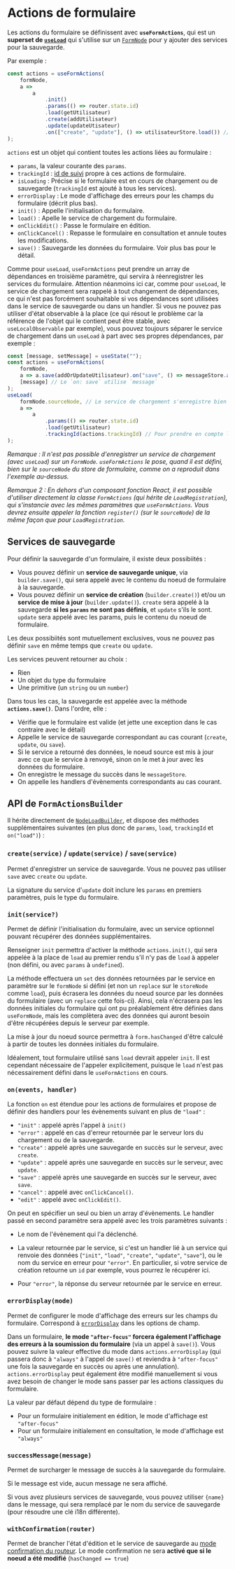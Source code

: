 
<Meta title="Modèle métier/Actions de formulaires" />

# Actions de formulaire

Les actions du formulaire se définissent avec **`useFormActions`**, qui est un **superset de [`useLoad`](/docs/modèle-métier-chargement-des-données--docs#useload-et-nodeload)** qui s'utilise sur un [`FormNode`](/docs/modèle-métier-stores-de-formulaire--docs) pour y ajouter des services pour la sauvegarde.

Par exemple :

```ts
const actions = useFormActions(
    formNode,
    a =>
        a
            .init()
            .params(() => router.state.id)
            .load(getUtilisateur)
            .create(addUtilisateur)
            .update(updateUtisateur)
            .on(["create", "update"], () => utilisateurStore.load()) // Appelé après la sauvegarde
);
```

`actions` est un objet qui contient toutes les actions liées au formulaire :

- `params`, la valeur courante des `params`.
- `trackingId` : [id de suivi](/docs/les-bases-gestion-des-requêtes--docs#suivi-personnalisé-de-services) propre à ces actions de formulaire.
- `isLoading` : Précise si le formulaire est en cours de chargement ou de sauvegarde (`trackingId` est ajouté à tous les services).
- `errorDisplay` : Le mode d'affichage des erreurs pour les champs du formulaire (décrit plus bas).
- `init()` : Appelle l'initialisation du formulaire.
- `load()` : Apelle le service de chargement du formulaire.
- `onClickEdit()` : Passe le formulaire en édition.
- `onClickCancel()` : Repasse le formulaire en consultation et annule toutes les modifications.
- `save()` : Sauvegarde les données du formulaire. Voir plus bas pour le détail.

Comme pour `useLoad`, `useFormActions` peut prendre un array de dépendances en troisième paramètre, qui servira à réenregistrer les services du formulaire. Attention néanmoins ici car, comme pour `useLoad`, le service de chargement sera rappelé à tout changement de dépendances, ce qui n'est pas forcément souhaitable si vos dépendances sont utilisées dans le service de sauvegarde ou dans un handler. Si vous ne pouvez pas utiliser d'état observable à la place (ce qui résout le problème car la référence de l'objet qui le contient peut être stable, avec `useLocalObservable` par exemple), vous pouvez toujours séparer le service de chargement dans un `useLoad` à part avec ses propres dépendances, par exemple :

```ts
const [message, setMessage] = useState("");
const actions = useFormActions(
    formNode,
    a => a.save(addOrUpdateUtilisateur).on("save", () => messageStore.addSuccessMessage(message)),
    [message] // Le `on: save` utilise `message`
);
useLoad(
    formNode.sourceNode, // Le service de chargement s'enregistre bien sur le noeud source du noeud de formulaire.
    a =>
        a
            .params(() => router.state.id)
            .load(getUtilisateur)
            .trackingId(actions.trackingId) // Pour prendre en compte l'état de chargement du `load` dans `actions.isLoading`.
);
```

_Remarque : Il n'est pas possible d'enregistrer un service de chargement (avec `useLoad`) sur un `FormNode`. `useFormActions` le pose, quand il est défini, bien sur le `sourceNode` du store de formulaire, comme on a reproduit dans l'exemple au-dessus._

_Remarque 2 : En dehors d'un composant fonction React, il est possible d'utiliser directement la classe `FormActions` (qui hérite de `LoadRegistration`), qui s'instancie avec les mêmes paramètres que `useFormActions`. Vous devrez ensuite appeler la fonction `register()` (sur le `sourceNode`) de la même façon que pour `LoadRegistration`._

## Services de sauvegarde

Pour définir la sauvegarde d'un formulaire, il existe deux possibiités :

- Vous pouvez définir un **service de sauvegarde unique**, via `builder.save()`, qui sera appelé avec le contenu du noeud de formulaire à la sauvegarde.
- Vous pouvez définir un **service de création** (`builder.create()`) et/ou un **service de mise à jour** (`builder.update()`). `create` sera appelé à la sauvegarde **si les `params` ne sont pas définis**, et `update` s'ils le sont. `update` sera appelé avec les params, puis le contenu du noeud de formulaire.

Les deux possibiités sont mutuellement exclusives, vous ne pouvez pas définir `save` en même temps que `create` ou `update`.

Les services peuvent retourner au choix :

- Rien
- Un objet du type du formulaire
- Une primitive (un `string` ou un `number`)

Dans tous les cas, la sauvegarde est appelée avec la méthode **`actions.save()`**. Dans l'ordre, elle :

- Vérifie que le formulaire est valide (et jette une exception dans le cas contraire avec le détail)
- Appelle le service de sauvegarde correspondant au cas courant (`create`, `update`, ou `save`).
- Si le service a retourné des données, le noeud source est mis à jour avec ce que le service à renvoyé, sinon on le met à jour avec les données du formulaire.
- On enregistre le message du succès dans le `messageStore`.
- On appelle les handlers d'évènements correspondants au cas courant.

## API de `FormActionsBuilder`

Il hérite directement de [`NodeLoadBuilder`](/docs/modèle-métier-chargement-des-données--docs#api-de-nodeloadbuilder), et dispose des méthodes supplémentaires suivantes (en plus donc de `params`, `load`, `trackingId` et
`on("load")`) :

### `create(service)` / `update(service)` / `save(service)`

Permet d'enregistrer un service de sauvegarde. Vous ne pouvez pas utiliser `save` avec `create` ou `update`.

La signature du service d'`update` doit inclure les `params` en premiers paramètres, puis le type du formulaire.

### `init(service?)`

Permet de définir l'initialisation du formulaire, avec un service optionnel pouvant récupérer des données supplémentaires.

Renseigner `init` permettra d'activer la méthode `actions.init()`, qui sera appelée à la place de `load` au premier rendu s'il n'y pas de `load` à appeler (non défini, ou avec `params` à `undefined`).

La méthode effectuera un `set` des données retournées par le service en paramètre sur le `formNode` si défini (et non un `replace` sur le `storeNode` comme `load`), puis écrasera les données du noeud source par les données du formulaire (avec un `replace` cette fois-ci). Ainsi, cela n'écrasera pas les données initiales du formulaire qui ont pu préalablement être définies dans `useFormNode`, mais les complètera avec des données qui auront besoin d'être récupérées depuis le serveur par exemple.

La mise à jour du noeud source permettra à `form.hasChanged` d'être calculé à partir de toutes les données initiales du formulaire.

Idéalement, tout formulaire utilisé sans `load` devrait appeler `init`. Il est cependant nécessaire de l'appeler explicitement, puisque le `load` n'est pas nécessairement défini dans le `useFormActions` en cours.

### `on(events, handler)`

La fonction `on` est étendue pour les actions de formulaires et propose de définir des handlers pour les évènements suivant en plus de `"load"` :

- `"init"` : appelé après l'appel à `init()`
- `"error"` : appelé en cas d'erreur retournée par le serveur lors du chargement ou de la sauvegarde.
- `"create"` : appelé après une sauvegarde en succès sur le serveur, avec `create`.
- `"update"` : appelé après une sauvegarde en succès sur le serveur, avec `update`.
- `"save"` : appelé après une sauvegarde en succès sur le serveur, avec `save`.
- `"cancel"` : appelé avec `onClickCancel()`.
- `"edit"` : appelé avec `onClickEdit()`.

On peut en spécifier un seul ou bien un array d'évènements. Le handler passé en second paramètre sera appelé avec les trois paramètres suivants :

- Le nom de l'évènement qui l'a déclenché.
- La valeur retournée par le service, si c'est un handler lié à un service qui renvoie des données (`"init"`, `"load"`, `"create"`, `"update"`, `"save"`), ou le nom du service en erreur pour `"error"`. En particulier, si votre service de création retourne un `id` par exemple, vous pourrez le récupérer ici.

- Pour `"error"`, la réponse du serveur retournée par le service en erreur.

### `errorDisplay(mode)`

Permet de configurer le mode d'affichage des erreurs sur les champs du formulaire. Correspond à [`errorDisplay`](/docs/modèle-métier-afficher-des-champs--docs#errordisplay) dans les options de champ.

Dans un formulaire, **le mode `"after-focus"` forcera également l'affichage des erreurs à la soumission du formulaire** (via un appel à `save()`). Vous pouvez suivre la valeur effective du mode dans `actions.errorDisplay` (qui passera donc à `"always"` à l'appel de `save()` et reviendra à `"after-focus"` une fois la sauvegarde en succès ou après une annulation). `actions.errorDisplay` peut également être modifié manuellement si vous avez besoin de changer le mode sans passer par les actions classiques du formulaire.

La valeur par défaut dépend du type de formulaire :

- Pour un formulaire initialement en édition, le mode d'affichage est `"after-focus"`
- Pour un formulaire initialement en consultation, le mode d'affichage est `"always"`

### `successMessage(message)`

Permet de surcharger le message de succès à la sauvegarde du formulaire.

Si le message est vide, aucun message ne sera affiché.

Si vous avez plusieurs services de sauvegarde, vous pouvez utiliser `{name}` dans le message, qui sera remplacé par le nom du service de sauvegarde (pour résoudre une clé i18n différente).

### `withConfirmation(router)`

Permet de brancher l'état d'édition et le service de sauvegarde au [mode confirmation du routeur](/docs/routage-confirmation--docs). Le mode confirmation ne sera **activé que si le noeud a été modifié** (`hasChanged == true`)
